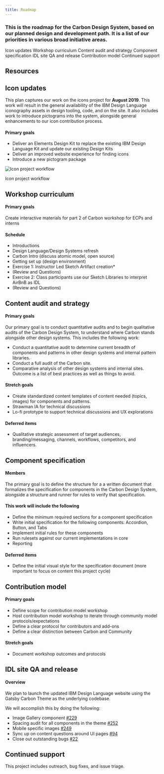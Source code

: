 ```yaml
---
title: Roadmap
---
```


### This is the roadmap for the Carbon Design System, based on our planned design and development path. It is a list of our priorities in various broad initiative areas.

<AnchorLinks>

<AnchorLink>Icon updates</AnchorLink>
<AnchorLink>Workshop curriculum</AnchorLink>
<AnchorLink>Content audit and strategy</AnchorLink>
<AnchorLink>Component specification</AnchorLink>
<AnchorLink>IDL site QA and release</AnchorLink>
<AnchorLink>Contribution model</AnchorLink>
<AnchorLink>Continued support</AnchorLink>

</AnchorLinks>

## Resources

<Row className="tile--group">
<Column colMd="4" colLg="4" noGutterSm>
    <ResourceCard
      subTitle="See more on GitHub"
      href="https://github.com/carbon-design-system/carbon/issues/3403">

<MdxIcon name="github" />

  </ResourceCard>
</Column>
</Row>

## Icon updates

This plan captures our work on the icons project for **August 2019**. This work will result in the general availability of the IBM Design Language iconography assets in design tooling, code, and on the site. It also includes work to introduce pictograms into the system, alongside general enhancements to our icon contribution process.

#### Primary goals

- Deliver an Elements Design Kit to replace the existing IBM Design Language Kit and update our existing Design Kits
- Deliver an improved website experience for finding icons
- Introduce a new pictogram package

![Icon project workflow](/images/icon-proj.png)

<Caption>Icon project workflow</Caption>

## Workshop curriculum

#### Primary goals

Create interactive materials for part 2 of Carbon workshop for ECPs and interns

#### Schedule

- Introductions
- Design Language/Design Systems refresh
- Carbon Intro (discuss atomic model, open source)
- Getting set up (design environment)
- Exercise 1: Instructor Led Sketch Artifact creation\*
- (Review and Questions)
- Exercise 2: Class participants use our Sketch Libraries to interpret AirBnB as IDL
- (Review and Questions)

## Content audit and strategy

#### Primary goals

Our primary goal is to conduct quantitative audits and to begin qualitative audits of the Carbon Design System, to understand where Carbon stands alongside other design systems. This includes the following work:

- Conduct a quantitative audit to determine current breadth of components and patterns in other design systems and internal pattern libraries.
- Conduct a full audit of the Carbon site.
- Comparative analysis of other design systems and internal sites. Outcome is a list of best practices as well as things to avoid.

#### Stretch goals

- Create standardized content templates of content needed (topics, images) for components and patterns.
- Strawman IA for technical discussions
- Lo-fi prototype to support technical discussions and UX explorations

#### Deferred items

- Qualitative strategic assessment of target audiences, branding/messaging, channels, workflows, competitors, and influencers.

## Component specification

#### Members

The primary goal is to define the structure for a a written document that formalizes the specification for components in the Carbon Design System, alongside a structure and runner for rules to verify that specification.

#### This work will include the following

- Define the minimum required sections for a component specification
- Write initial specification for the following components: Accordion, Button, and Tabs
- Implement initial rules for these components
- Run rulesets against our current implementations in core
- Reporting

#### Deferred items

- Define the initial visual style for the specification document (more important to focus on content this project cycle)

## Contribution model

#### Primary goals

- Define scope for contribution model workshop
- Host contribution model workshop to iterate through community model protocols/expectations
- Define a clear protocol for contributors and add-ons
- Define a clear distinction between Carbon and Community

#### Stretch goals

- Document workshop outcomes and protocols

## IDL site QA and release

#### Overview

We plan to launch the updated IBM Design Language website using the Gatsby Carbon Theme as the underlying codebase.

We will accomplish this by doing the following:

- Image Gallery component [#229](https://github.com/carbon-design-system/gatsby-theme-carbon/issues/229)
- Spacing audit for all components in the theme [#252](https://github.com/carbon-design-system/gatsby-theme-carbon/issues/252)
- Mobile specific images [#249](https://github.com/carbon-design-system/gatsby-theme-carbon/issues/249)
- Sync up on content questions around UI pages [#94](https://github.com/carbon-design-system/design-language-website/issues/94)
- Close out outstanding bugs [#22](https://github.com/orgs/carbon-design-system/projects/22)

## Continued support

This project includes outreach, bug fixes, and issue triage.

<!--
## April 2019

### Core product

- WCAG Compliance for core component libraries (vanilla and React)
- Sketch kit themes
- Data table functionality updates
- Properties and state management
- UI Shell v1
- Design specs for unbuilt features
- New feature requests
- Theming
- Document and templatize the pattern design process
- Charts
- Data visualization
- Investigate feasibility / desirability of fluid components

### Process improvement

- Sketch kit themes functionality
- Dev tooling
- Generate design assets from code
- Tools to measure Carbon adoption

### Education and activation

- 'Adopt a product' initiative
- Class curriculum coursework
- More tutorials
- User testing and research
- Expand enablement and education for contributing

### Governance and architecture

- React as the source of truth, or introduce monorepo approach
- Standardize components (specs, reporting, etc)
- Define add-ons / user generated content approach

### Support

- Clean up code comments
- Expanded documentation and live demo
- Define active support model / strategy

## More Information on Patterns

Prioritize the most important compound components, layouts, and workflow patterns. Encourage bringing these in through contribution from extended teams.

- Publish on the website the full list of **all** components that we propose, even if 0% complete.
- Prioritize and solicit contributions based on follows and upvotes for components.

#### Compound components

- Shell (header, global navigation, avatar, left/right sidebars, breadcrumbs, footer)
- Forms
- Data table
- Empty states
- Date picker
- Cards
- Condition builder
- Reporting
- File uploader
- Calendar/scheduler
- Data visualization

#### Page templates

- Home page
- Dashboard page
- Detail page
- Profile page
- Catalog page
- Billing and usage page
- Management page
- Docs page
- Legal

#### Workflow patterns

- Login
- First-time use
- Registration
- Searching
- What's new
- Embedded help
- Provisioning
- Upgrading
- Updating
- Canceling
- Favoriting

## Disclaimer

This roadmap is not a delivery commitment and is subject to change based on user needs and feedback.

_Last updated 4/22/2019_

-->
